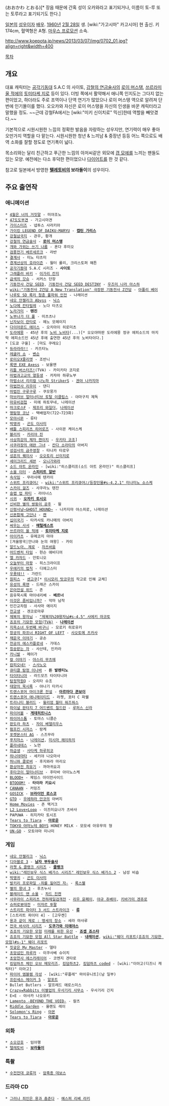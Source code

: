{{{+1 大川透 }}} (おおかわ とおる)[* 장음 때문에 간혹 성이 오카와라고 표기되거나, 이름이 토-루 또는 토루라고 표기되기도 한다.]

[[일본]]의 [[성우]]이자 [[배우]]. [[1960년]] [[2월 28일]] 생. [wiki:"가고시마" 카고시마] 현 출신. 키 174cm, 혈액형은 A형. [[마우스 프로모션]] 소속. 

http://www.koepota.jp/news/2013/03/07/img/0702_01.jpg?align=right&width=400

[[목차]]

== 개요 ==
대표 캐릭터는 [[공각기동대]] S.A.C 의 사이토, [[강철의 연금술사]]의 [[로이 머스탱]], [[쓰르라미 울 적에]]의 [[토미타케 지로]] 등이 있다. 더빙 쪽에서 활약해서 애니쪽 인지도는 그다지 없는 편이었고, 하더라도 주로 조역이나 단역 연기가 많았으나 로이 머스탱 역으로 알려져 단번에 인기몰이를 했다. 오오카와 자신은 로이 머스탱을 자신의 인생을 바꾼 캐릭터라고 말했을 정도. ~~근데 강철FA에서는 [wiki:"미키 신이치로" 믹신]한테 역할을 빼앗겼다.~~

기본적으로 시원시원한 느낌의 정확한 발음을 자랑하는 성우지만, 연기력이 매우 좋아 오만가지 역할을 다 맡는다. 시원시원한 청년 & 느끼남 & 중장년 등등 어느 쪽으로도 배역 소화를 잘할 정도로 연기폭이 넓다.

목소리와는 달리 친근하고 푸근한 느낌의 아저씨같은 외모에 [[갭 모에]]를 느끼는 팬들도 있는 모양. 예전에는 다소 후덕한 편이었으나 [[다이어트]]를 한 것 같다.

참고로 일본에서 방영한 '''[[텔레토비]]의 보라돌이'''의 성우이다.

== 주요 출연작 ==
=== 애니메이션 ===
 * [[4월은 너의 거짓말]] - 미야조노 
 * [[47도도부견]] - 가고시마견
 * [[가이스터즈]] - 넵투스 사라키아
 * [[가이킹 LEGEND OF DAIKU-MARYU]] - '''[[캡틴 가리스]]'''
 * [[강철삼국지]] - 관우, 황개
 * [[강철의 연금술사]] - '''[[로이 머스탱]]'''
 * [[개와 가위는 쓰기 나름]] - 혼다 후미오
 * [[베르세르크|검풍전기 베르세르크]] - 라반
 * [[결계사]] - 미노 타츠미
 * [[경계선상의 호라이즌]] - 월터 롤리, 크리스토퍼 해튼
 * [[공각기동대]] S.A.C 시리즈 - '''사이토'''
 * [[그래플러 바키]] - [[이가리 칸지]]
 * [[금색의 갓슈]] - 서커스 단장
 * [[기동전사 건담 SEED]], [[기동전사 건담 SEED DESTINY]] - [[우즈미 나라 아스하]]
 * [[wiki:"기동전사 Z건담 A New Translation" 극장판 기동전사 Z건담]] - [[아폴리 베이]]
 * [[나루토 SD 록리 청춘 풀파워 인전]] - 나레이션
 * [[네오 안젤리크 Abyss]] - [[닉스]]
 * [[노다메 칸타빌레]] - 노다 타츠오
 * [[노라가미]] - '''텐진'''
 * [[노부나가 더 풀]] - 미츠츠나
 * [[닌자보이 란타로]] - 헤노 모헤이지
 * [[다이아몬드 에이스]] - 오치아이 히로미츠
 * [[도라에몽]] - 45년 후의 [[노비 노비타]](...)[* 오오야마판 도라에몽 정규 에피소드의 마지막 에피소드인 45년 후에 출연한 45년 후의 노비타이다.]
 * [도쿄 구울] - [마도 쿠레오]
 * [[듀라라라!!]] - 카즈타노
 * [[레귤러 쇼]] - [[벤슨]]
 * [[로미오X줄리엣]] - 조반니
 * [[록맨 EXE Axess]] - 보울맨
 * [[리틀 버스터즈!]](TVA) - 카미키타 코지로
 * [[마법과고교의 열등생]] - 카자마 하루노부
 * [[마법소녀 리리컬 나노하 StrikerS]] - [[겐야 나카지마]]
 * [[마법전사 리우이]] - 댄디
 * [[마법진 구루구루]] - 쿠모몽가
 * [[마브러브 얼터너티브 토탈 이클립스]] - 야마구치 제독
 * [[마유비검첩]] - 미에 하토무네, 나레이션
 * [[마크로스F]] - [[제프리 와일더]], [[나레이션]]
 * [[명탐정 코난]] - 택배업자(722~723화)
 * [[모야시몬]] - 류타
 * [[박앵귀]] - [[곤도 이사미]]
 * [[배틀 스피리츠 히어로즈]] - 사이몬 케이스케
 * [[블리치]] - [[카리야 진]]
 * [[사상최강의 제자 켄이치]] - [[우키타 코조]]]
 * [[사쿠라장의 애완 그녀]] - [[칸다 소라타]]의 아버지
 * [[성검사의 금주영창]] - 타나카 타로우
 * [[성흔의 퀘이사]] - [[오오토리 신이치로]]
 * [[세이크리드 세븐]] - [[오니가와라]]
 * [[소드 아트 온라인]] - [wiki:"히스클리프(소드 아트 온라인)" 히스클리프]
 * [[소울 이터]] - '''[[스피리트 알반]]'''
 * [[속삭임]] - 무라사메 텐카이
 * [[스위트 프리큐어♪]] - [[wiki:"스위트 프리큐어♪/등장인물#s-4.2.1" 미나미노 소스케]]
 * [[스카이 걸즈]] - 사쿠라노 텐잔
 * [[슬랩 업 파티]] - 라이너스
 * [[시귀]] - '''[[오자키 토시오]]'''
 * [[신비한 별의 쌍둥이 공주]] - 윌
 * [[신령사냥~GHOST HOUND~]] - 나카지마 야스히로, 나레이션
 * [[신혼합체 고단나]] - [[켄(신혼합체 고단나)|켄]]
 * [[십이국기]] - 타카사토 카나메의 아버지
 * [[싸우는 사서]] - '''[[매털레스트]]'''
 * [[쓰르라미 울 적에]] - '''[[토미타케 지로]]'''
 * [[아이카츠]] - 유메코지 마야
 * [겨울왕국|안나와 눈의 여왕] - 카이
 * [[알드노아. 제로]] - [[자츠바움]]
 * [[어드벤처 타임]] - 헌슨 애비디어
 * [[엘 카자드]] - 안토니오
 * [[오늘부터 마왕]] - 히스크라이프
 * [[우에키의 법칙]] - 디에고스터
 * [[우폿테!!]] - 가란드 
 * [[원피스(만화)|원피스]] - [[센고쿠(원피스)|센고쿠]][* [[이시모리 탓코우]]의 작고로 인해 교체]
 * [[유성의 록맨]] - 드래곤 스카이
 * [[은아전설 위드]] - 존
 * 음유묵시록 마이네리베 - '''베르너'''
 * [[이것은 좀비입니까?]] - 악마 남작
 * 인간교차점 - 사사마 에이지
 * [[전교생]] - 겐코로마루
 * [[제복의 왕자님]] - [["제복의%20왕자님#s-4.5" 사에키 마코토]]
 * [[죠죠의 기묘한 모험(TVA)]] - '''[[나레이션]]'''
 * [[지옥소녀|지옥소녀 두번째 바구니]] - 모로키 히로유키
 * [[창궁의 파프너 RIGHT OF LEFT]] - [[사오토메 츠카사]]
 * [[채운국 이야기]] - 공손
 * [[천공의 에스카플로네]] - 가데스
 * [[칭송받는 자]] - 사산테, 인카라
 * [[카니발(만화)|카니발]] - 메이가
 * [[칼 이야기]] - [[야스리 무츠에]]
 * [[캄피오네!]] - [[스사노오]]
 * [[큐티클 탐정 이나바]] - '''돈 발렌티노'''
 * [[타이타니아]] - 라드모즈 타이타니아
 * [[탐정학원Q]] - 오리타 슈조
 * [[태양의 묵시록]] - 야나기 타카시
 * [[트랜스포머 마이크론 전설]] - '''[[아르마다 콘보이]]'''
 * [[트랜스포머 애니메이티드]] - 라쳇, 포터 C 파웰
 * [[트리니티 블러드]] - [[윌리엄 월터 워즈워스]]
 * [[파이널 판타지 7 어드벤트 칠드런]] - [[루퍼스 신라]]
 * [[파이어볼(애니메이션)|파이어볼]] - '''[[게데히트니스]]'''
 * [[파이어스톰]] - 토마스 니콜슨
 * [[판도라 하츠]] - [[자이 베델리우스]]
 * [[펌프킨 시저스]] - 랑케
 * [[포켓몬스터 AG]] - 스즈무라
 * [[푸치마스]] - [[나레이션]], [[미시마 헤이하치]]
 * [[플라네테스]] - 노먼
 * [[하급생]] - [[사타케 하루히코]]
 * [[하나야마타]] - 세키야 나오마사
 * [[허니와 클로버]] - 후지와라 마리오
 * [[환상마전 최유기]] - 까마귀요괴
 * [[후타코이 얼터너티브]] - 후타바 아이노스케
 * [[BLOOD+]] - 제임스 아이언사이드
 * [[BTOOOM!]] - '''타이라 키요시'''
 * [[CANAAN]] - 커밍즈
 * [[GOSICK]] - '''[[브라이언 로스코]]'''
 * [[GTO]] - [[우에하라 안코]]의 아버지
 * [[Home Movies]] - 존 맥거크
 * [[L2 Love×Loop]] - 이즈미요나가 츠바사
 * PAPUWA - 히지카타 토시조
 * [[Tears to Tiara]] - '''[[아로운]]'''
 * [[TOKYO 야마노테 BOYS]] HONEY MILK - 모모세 아유무의 형
 * [[UN-GO]] - 모토야마 미나미

=== 게임 ===
 * [[네오 안젤리크]] - [[닉스]]
 * [[디아블로 3]] - '''[[부두술사|남자 부두술사]]'''
 * [[라쳇 & 클랭크 시리즈]] - '''[[클랭크]]'''
 * [[wiki:"레인보우 식스 베가스 시리즈" 레인보우 식스 베가스 2]] - 남성 비숍
 * [[박앵귀]] - [[곤도 이사미]]
 * [[발키리 프로파일 -죄를 짊어진 자-]] - [[록스웰]]
 * [[별의 왕녀#s-3.3|별의 왕녀 3]] - 후츠누시
 * [[블레이드 앤 소울]] - [[천진권|차드 진켄]]
 * [[사무라이 스피리츠 천하제일검객전]] - [[리우 윤페이]], [[야규 쥬베이]], [[키바가미 겐쥬로]]
 * [[슈퍼로봇대전]] - [[미자르 투팔]]
 * [[스트리트 파이터 3 서드 스트라이크]] - '''[[류]]'''
 * [스트리트 파이터 4] - [고우켄]
 * [[용과 같이 제로 : 맹세의 장소]] - 세라 마사루
 * [[전국 바사라 시리즈]] - '''[[도쿠가와 이에야스]]'''
 * [[죠죠의 기묘한 모험]] [[미래를 위한 유산]] - '''[[죠셉 죠스타]]'''
 * [[죠죠의 기묘한 모험 All Star Battle]] - '''[[내레이션]]''', [[wiki:"웨더 리포트(죠죠의 기묘한 모험)#s-1" 웨더 리포트]]
 * [[짓궂은 My Master]] - 델타
 * [[초앙섬인 하루카]] - 이쿠사베 슈이치
 * [[초앙천사 에스카레이어]] - 코엔지 겐타로
 * [[킹덤하츠 체인 오브 메모리즈]], [[킹덤하츠2]], [[킹덤하츠 coded]] - [wiki:"이아고(디즈니 캐릭터)" 이아고]
 * [[파이어 엠블렘 각성]] - [wiki:"루플레" 마이유니트](남 일부)
 * [[프린세스 메이커 5]] - [[알포트]]
 * Bullet Butlers - 알프레드 애로스미스
 * [[Crazy★Rabbits 이별업의 우사기리 사무소]] - 우사기리 긴지
 * E×E - 야사카 나오유키
 * [[Lamento -BEYOND THE VOID-]] - 칼츠
 * [[Riddle Garden]] - 올랜도 레이
 * [[Solomon's Ring]] - [[아몬]]
 * [[Tears to Tiara]] - '''[[아로운]]'''

=== 외화 ===
 * [[소오강호]] - 임아행
 * [[텔레토비]] - '''[[보라돌이]]'''

=== 특촬 ===
 * [[수전전대 쿄류저]] - [[암흑종 데보스]]

=== 드라마 CD ===
 * [[그러나 죄인은 용과 춤춘다]] - [[예스퍼 리베 라키]]
